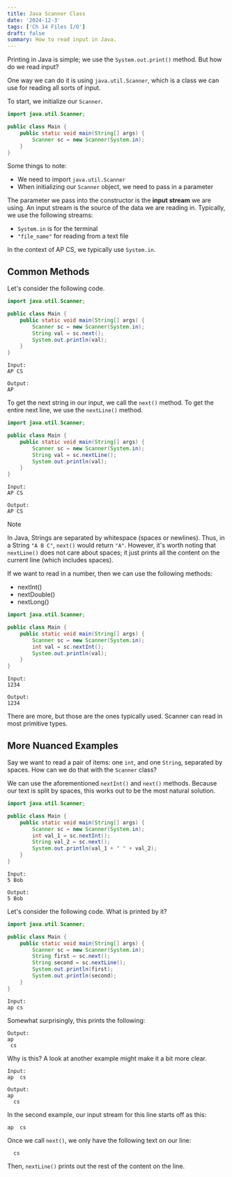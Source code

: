 ```yaml
---
title: Java Scanner Class
date: '2024-12-3'
tags: ['Ch 14 Files I/O']
draft: false
summary: How to read input in Java.
---
```


Printing in Java is simple; we use the `System.out.print()` method. But how do we read input?

One way we can do it is using `java.util.Scanner`, which is a class we can use for reading all sorts of input.

To start, we initialize our `Scanner`.

```java
import java.util.Scanner;

public class Main {
    public static void main(String[] args) {
        Scanner sc = new Scanner(System.in);
    }
}
```

Some things to note:
- We need to import `java.util.Scanner`
- When initializing our `Scanner` object, we need to pass in a parameter

The parameter we pass into the constructor is the **input stream** we are using. An input stream is the source of the data we are reading in. Typically, we use the following streams:
- `System.in` is for the terminal
- `"file_name"` for reading from a text file

In the context of AP CS, we typically use `System.in`.

## Common Methods

 Let's consider the following
code.

```java
import java.util.Scanner;

public class Main {
    public static void main(String[] args) {
        Scanner sc = new Scanner(System.in);
        String val = sc.next();
        System.out.println(val);
    }
}
```

```
Input:
AP CS
```

```
Output:
AP
```

To get the next string in our input, we call the `next()` method. To get the entire
next line, we use the `nextLine()` method.

```java
import java.util.Scanner;

public class Main {
    public static void main(String[] args) {
        Scanner sc = new Scanner(System.in);
        String val = sc.nextLine();
        System.out.println(val);
    }
}
```

```
Input:
AP CS
```

```
Output:
AP CS
```

> [!NOTE]
> In Java, Strings are separated by whitespace (spaces or newlines). Thus, 
> in a String `"A B C"`, `next()` would return `"A"`. However, it's worth noting 
> that `nextLine()` does not care about spaces; it just prints all the content on 
> the current line (which includes spaces).

If we want to read in a number, then we can use the following methods:
- nextInt()
- nextDouble()
- nextLong()

```java
import java.util.Scanner;

public class Main {
    public static void main(String[] args) {
        Scanner sc = new Scanner(System.in);
        int val = sc.nextInt();
        System.out.println(val);
    }
}
```

```
Input:
1234
```

```
Output:
1234
```

There are more, but those are the ones typically used. Scanner can read in most 
primitive types.

## More Nuanced Examples

Say we want to read a pair of items: one `int`, and one `String`, separated by spaces.
How can we do that with the `Scanner` class?

We can use the aforementioned `nextInt()` and `next()` methods. Because our text
is split by spaces, this works out to be the most natural solution.

```java
import java.util.Scanner;

public class Main {
    public static void main(String[] args) {
        Scanner sc = new Scanner(System.in);
        int val_1 = sc.nextInt();
        String val_2 = sc.next();
        System.out.println(val_1 + " " + val_2);
    }
}
```

```
Input:
5 Bob
```

```
Output:
5 Bob
```

Let's consider the following code. What is printed by it?

```java
import java.util.Scanner;

public class Main {
    public static void main(String[] args) {
        Scanner sc = new Scanner(System.in);
        String first = sc.next();
        String second = sc.nextLine();
        System.out.println(first);
        System.out.println(second);
    }
}
```

```
Input:
ap cs
```

Somewhat surprisingly, this prints the following:

```
Output:
ap 
 cs
```

Why is this? A look at another example might make it a bit more clear.

```
Input:
ap  cs
```

```
Output:
ap
  cs
```

In the second example, our input stream for this line starts off as this:

```ap  cs```

Once we call `next()`, we only have the following text on our line:

```  cs```

Then, `nextLine()` prints out the rest of the content on the line.